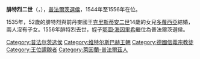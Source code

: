 {{Multiple issues|
{{Expand language|1=en|time=2021-01-05T03:35:27+00:00}}
{{Unreferenced|time=2021-01-05T03:35:27+00:00}}
}}
{{Infobox noble
| name        = 腓特烈二世
| image       = Hans Besser 006.jpg
| succession  = 普法爾茨選侯
| reign       = 1544年 — 1556年
| predecessor = [[路德維希五世_(普法爾茨)|路德維希五世]]
| successor   = [[奥托·海因里希_(普法爾茨選侯)|鄂圖·海因里希]]
| birth_date  = {{birth date|1482|12|9|df=y}}
| birth_place = [[葡萄酒之路旁诺伊施塔特|諾伊施塔特]]
| death_date  = {{death date and age|1556|2|26|1482|12|9|df=yes}}
| death_place = [[阿爾蔡|阿爾蔡]]
| noble family= [[維特爾斯巴赫王朝|維特爾斯巴赫王朝]]
| father      = [[菲利普_(普法爾茨選侯)|普法爾茨選侯菲利普]]
| mother      = [[巴伐利亞的瑪格麗特|巴伐利亞的瑪格麗特]]
| religion    = [[信義宗|信義宗]]
}}

'''腓特烈二世'''（{{lang-de|Friedrich II.}}，{{bd|1482年|12月9日|1556年|2月26日}}），[[普法尔茨统治者列表|普法爾茨選侯]]，1544年至1556年在位。

1535年，52歲的腓特烈與前丹麥國王[[克里斯蒂安二世|克里斯蒂安二世]]14歲的女兒[[丹麥的多蘿西亞_(1520-1580)|多蘿西亞]]結婚，兩人沒有子女。1556年腓特烈去世，姪子[[奥托·海因里希_(普法爾茨選侯)|鄂圖·海因里希]]繼位為普法爾茨選侯。

[[Category:普法尔茨选侯|Category:普法尔茨选侯]]
[[Category:维特尔斯巴赫王朝|Category:维特尔斯巴赫王朝]]
[[Category:德國信義宗教徒|Category:德國信義宗教徒]]
[[Category:王位覬覦者|Category:王位覬覦者]]
[[Category:萊因蘭-普法爾茲人|Category:萊因蘭-普法爾茲人]]